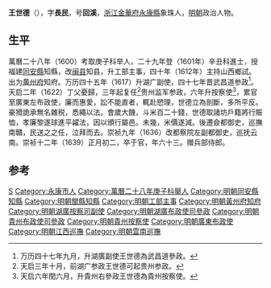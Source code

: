 '''王世德'''（{{bd|1577年||1639年||}}），字'''長民'''，号'''回溪'''，[[浙江|浙江]][[金華府|金華府]][[永康縣|永康縣]]象珠人，[[明朝|明朝]]政治人物。

==生平==
萬曆二十八年（1600）考取庚子科举人，二十九年登（1601年）辛丑科進士，授福建[[同安縣|同安縣]]知縣，改[[闽县|闽县]]知县，升工部主事，四十年（1612年）主持山西鄉試。出为[[黄州府|黄州府]]知府。万历四十五年（1617）升湖广副使，四十七年晋武昌道参政<ref>万历四十七年九月，升湖廣副使王世德為武昌道參政。</ref>。天启二年（1622）丁父憂歸，三年起复任<ref>天启三年十月，前湖广参政王世德可起贵州参政。</ref>贵州监军参政，六年升按察使<ref>天启六年閏六月，升貴州右參政王世德為貴州按察使。</ref>，累官至廣東左布政使，廉而惠愛，訟不能直者，輒赴愬理，世德立為剖斷，多所平反。豪猾詭承無名雜税，悉繩以法。會歲大饑，斗米百二十錢，世德取諸坊戶籍將行賑恤，孝廉黎遂球進平糴法，因以頒行屬邑。未幾，米價遂減。後遷僉都御史，巡撫南贛，民送之之任，泣拜而去。崇祯九年（1636）改都察院左副都御史，巡抚云南。崇祯十二年（1639）正月初二，卒于官，年六十三。赠兵部侍郎。

==参考==
{{reflist}}

{{start box}}
{{s-off}}
{{s-before|[[洪世俊|洪世俊]]<br>}}
{{s-title|明朝同安县知县|1601年-}}
{{s-after|[[尹遂祈|尹遂祈]]<br>}}
{{s-before|[[劉克勤|劉克勤]]}}
{{s-title|明朝黃州府知府|萬曆年間}}
{{s-after|[[李繼周|李繼周]]}}
{{end box}}

{{萬曆二十九年辛丑科殿試金榜}}

{{Authority control}}

{{DEFAULTSORT:Wang王}}
[[Category:王姓|S]]
[[Category:永康市人|Category:永康市人]]
[[Category:萬曆二十八年庚子科舉人|Category:萬曆二十八年庚子科舉人]]
[[Category:明朝同安縣知縣|Category:明朝同安縣知縣]]
[[Category:明朝閩縣知縣|Category:明朝閩縣知縣]]
[[Category:明朝工部主事|Category:明朝工部主事]]
[[Category:明朝黃州府知府|Category:明朝黃州府知府]]
[[Category:明朝湖廣按察司副使|Category:明朝湖廣按察司副使]]
[[Category:明朝湖廣布政使司參政|Category:明朝湖廣布政使司參政]]
[[Category:明朝貴州布政使司參政|Category:明朝貴州布政使司參政]]
[[Category:明朝貴州按察使|Category:明朝貴州按察使]]
[[Category:明朝廣東布政使|Category:明朝廣東布政使]]
[[Category:明朝江西巡撫|Category:明朝江西巡撫]]
[[Category:明朝雲南巡撫|Category:明朝雲南巡撫]]


{{明朝人物小作品}}